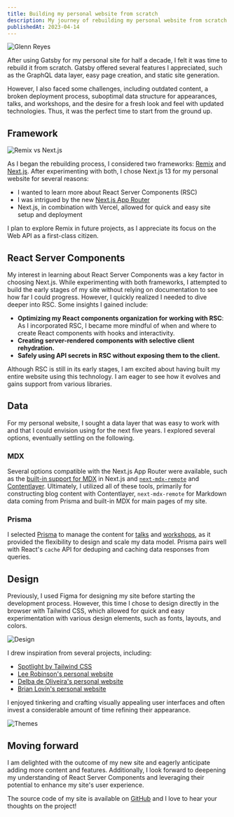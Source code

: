 ```yaml
---
title: Building my personal website from scratch
description: My journey of rebuilding my personal website from scratch using Next.js, discussing design inspirations, data management, and my experience working with React Server Components.
publishedAt: 2023-04-14
---
```


<Image src="/og.png" width={1920} height={1080} alt="Glenn Reyes" />

After using Gatsby for my personal site for half a decade, I felt it was time to rebuild it from scratch. Gatsby offered several features I appreciated, such as the GraphQL data layer, easy page creation, and static site generation.

However, I also faced some challenges, including outdated content, a broken deployment process, suboptimal data structure for appearances, talks, and workshops, and the desire for a fresh look and feel with updated technologies. Thus, it was the perfect time to start from the ground up.

## Framework

<Image
  src="/images/building-my-personal-website-from-scratch/remix-vs-next.png"
  width={1740}
  height={1300}
  alt="Remix vs Next.js"
/>

As I began the rebuilding process, I considered two frameworks: [Remix](https://remix.run) and [Next.js](https://nextjs.org). After experimenting with both, I chose Next.js 13 for my personal website for several reasons:

- I wanted to learn more about React Server Components (RSC)
- I was intrigued by the new [Next.js App Router](https://beta.nextjs.org/docs/routing/fundamentals)
- Next.js, in combination with Vercel, allowed for quick and easy site setup and deployment

I plan to explore Remix in future projects, as I appreciate its focus on the Web API as a first-class citizen.

## React Server Components

My interest in learning about React Server Components was a key factor in choosing Next.js. While experimenting with both frameworks, I attempted to build the early stages of my site without relying on documentation to see how far I could progress. However, I quickly realized I needed to dive deeper into RSC. Some insights I gained include:

- **Optimizing my React components organization for working with RSC**: As I incorporated RSC, I became more mindful of when and where to create React components with hooks and interactivity.
- **Creating server-rendered components with selective client rehydration.**
- **Safely using API secrets in RSC without exposing them to the client.**

Although RSC is still in its early stages, I am excited about having built my entire website using this technology. I am eager to see how it evolves and gains support from various libraries.

## Data

For my personal website, I sought a data layer that was easy to work with and that I could envision using for the next five years. I explored several options, eventually settling on the following.

### MDX

Several options compatible with the Next.js App Router were available, such as the [built-in support for MDX](https://beta.nextjs.org/docs/guides/mdx#mdx) in Next.js and [`next-mdx-remote`](https://github.com/hashicorp/next-mdx-remote#react-server-components-rsc--nextjs-app-directory-support) and [Contentlayer](https://contentlayer.io). Ultimately, I utilized all of these tools, primarily for constructing blog content with Contentlayer, `next-mdx-remote` for Markdown data coming from Prisma and built-in MDX for main pages of my site.

### Prisma

I selected [Prisma](https://www.prisma.io) to manage the content for [talks](/talks) and [workshops](/workshops), as it provided the flexibility to design and scale my data model. Prisma pairs well with React's `cache` API for deduping and caching data responses from queries.

## Design

Previously, I used Figma for designing my site before starting the development process. However, this time I chose to design directly in the browser with Tailwind CSS, which allowed for quick and easy experimentation with various design elements, such as fonts, layouts, and colors.

<Image src="/images/building-my-personal-website-from-scratch/design.png" width={1536} height={3648} alt="Design" />

I drew inspiration from several projects, including:

- [Spotlight by Tailwind CSS](https://tailwindui.com/templates/spotlight)
- [Lee Robinson's personal website](https://leerob.io)
- [Delba de Oliveira's personal website](https://delba.dev)
- [Brian Lovin's personal website](https://brianlovin.com)

I enjoyed tinkering and crafting visually appealing user interfaces and often invest a considerable amount of time refining their appearance.

<Image src="/images/building-my-personal-website-from-scratch/themes.png" width={1545} height={1017} alt="Themes" />

## Moving forward

I am delighted with the outcome of my new site and eagerly anticipate adding more content and features. Additionally, I look forward to deepening my understanding of React Server Components and leveraging their potential to enhance my site's user experience.

The source code of my site is available on [GitHub](https://github.com/glennreyes/glennreyes.com) and I love to hear your thoughts on the project!
